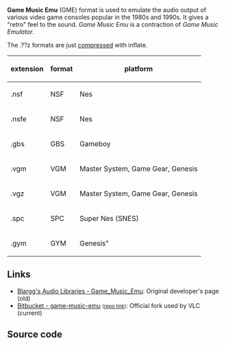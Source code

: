 {{mux|id=gme|encoder=n}}
{{Website|Game Music Emu|on=Bitbucket|https://bitbucket.org/mpyne/game-music-emu/wiki/Home}}
{{Open}}

'''Game Music Emu''' (GME) format is used to emulate the audio output of various video game consoles popular in the 1980s and 1990s. It gives a "retro" feel to the sound. ''Game Music Emu'' is a contraction of ''Game Music Emulator''.

The .??z formats are just [[compress]]ed with inflate.

{|class="wikitable"
! extension !! format !! platform
|-
| .nsf || NSF || Nes
|-
| .nsfe || NSF || Nes
|-
| .gbs || GBS || Gameboy
|-
| .vgm || VGM || Master System, Game Gear, Genesis
|-
| .vgz || VGM || Master System, Game Gear, Genesis
|-
| .spc || SPC || Super Nes (SNES)
|-
| .gym || GYM || Genesis"
|}

== Links ==
* [http://blargg.8bitalley.com/libs/audio.html#Game_Music_Emu Blargg's Audio Libraries - Game_Music_Emu]: Original developer's page (old)
* [https://bitbucket.org/mpyne/game-music-emu/wiki/Home Bitbucket - game-music-emu] <small>([https://bitbucket.org/mpyne/game-music-emu/src repo link])</small>: Official fork used by VLC (current)

== Source code ==
{{file|modules/demux/gme.c|input demuxer}}